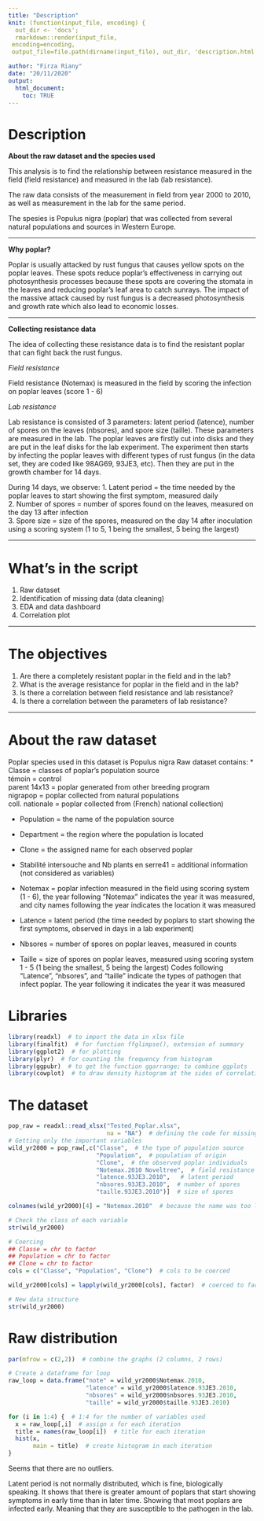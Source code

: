 ```yaml
---
title: "Description"
knit: (function(input_file, encoding) {
  out_dir <- 'docs';
  rmarkdown::render(input_file,
 encoding=encoding,
 output_file=file.path(dirname(input_file), out_dir, 'description.html'))})

author: "Firza Riany"
date: "20/11/2020"
output: 
  html_document:
    toc: TRUE
---
```


# Description

**About the raw dataset and the species used**

This analysis is to find the relationship between resistance measured in the field (field resistance) and measured in the lab (lab resistance).

The raw data consists of the measurement in field from year 2000 to 2010, as well as measurement in the lab for the same period.

The spesies is Populus nigra (poplar) that was collected from several natural populations and sources in Western Europe.

---

**Why poplar?**

Poplar is usually attacked by rust fungus that causes yellow spots on the poplar
leaves. These spots reduce poplar's effectiveness in carrying out photosynthesis processes
because these spots are covering the stomata in the leaves and reducing poplar's leaf
area to catch sunrays. The impact of the massive attack caused by rust fungus is a decreased
photosynthesis and growth rate which also lead to economic losses.

---

**Collecting resistance data**

The idea of collecting these resistance data is to find the resistant poplar that can
fight back the rust fungus.

*Field resistance*

Field resistance (Notemax) is measured in the field by scoring the infection on 
poplar leaves (score 1 - 6)

*Lab resistance*

Lab resistance is consisted of 3 parameters: latent period (latence), number of spores
on the leaves (nbsores), and spore size (taille). These parameters are measured in the
lab. The poplar leaves are firstly cut into disks and they are put in the leaf disks for
the lab experiment. The experiment then starts by infecting the poplar leaves with different
types of rust fungus (in the data set, they are coded like 98AG69, 93JE3, etc). 
Then they are put in the growth chamber for 14 days.

During 14 days, we observe:
1. Latent period = the time needed by the poplar leaves to start showing the first
symptom, measured daily  
2. Number of spores = number of spores found on the leaves, measured on the day
13 after infection  
3. Spore size = size of the spores, measured on the day 14 after inoculation using 
a scoring system (1 to 5, 1 being the smallest, 5 being the largest)  

---

# What's in the script
1. Raw dataset  
2. Identification of missing data (data cleaning)  
3. EDA and data dashboard  
4. Correlation plot  

---

# The objectives
1. Are there a completely resistant poplar in the field and in the lab?
2. What is the average resistance for poplar in the field and in the lab?
3. Is there a correlation between field resistance and lab resistance?
4. Is there a correlation between the parameters of lab resistance?

---

# About the raw dataset
Poplar species used in this dataset is Populus nigra
Raw dataset contains:
* Classe = classes of poplar's population source  
témoin = control  
parent 14x13 = poplar generated from other breeding program  
nigrapop = poplar collected from natural populations  
coll. nationale = poplar collected from (French) national collection)  

* Population = the name of the population source  

* Department = the region where the population is located  
* Clone = the assigned name for each observed poplar  
* Stabilité intersouche and Nb plants en serre41 = additional information (not considered as variables)  
* Notemax = poplar infection measured in the field using scoring system (1 - 6), the year following "Notemax" indicates the year it was measured, and city names following the year indicates the location it was measured  
* Latence = latent period (the time needed by poplars to start showing the first symptoms, observed in days in a lab experiment)  
* Nbsores = number of spores on poplar leaves, measured in counts  
* Taille = size of spores on poplar leaves, measured using scoring system 1 - 5 (1 being the smallest, 5 being the largest) Codes following "Latence", "nbsores", and "taille" indicate the types of pathogen that infect poplar. The year following it indicates the year it was measured  

# Libraries
```r
library(readxl)  # to import the data in xlsx file
library(finalfit)  # for function ffglimpse(), extension of summary
library(ggplot2)  # for plotting
library(plyr)  # for counting the frequency from histogram
library(ggpubr)  # to get the function ggarrange; to combine ggplots
library(cowplot)  # to draw density histogram at the sides of correlation plot
```

# The dataset
```r
pop_raw = readxl::read_xlsx("Tested_Poplar.xlsx",
                            na = "NA")  # defining the code for missing data used in the file
# Getting only the important variables
wild_yr2000 = pop_raw[,c("Classe",  # the type of population source 
                         "Population",  # population of origin
                         "Clone",  # the observed poplar individuals
                         "Notemax.2010 Noveltree",  # field resistance 
                         "latence.93JE3.2010",   # latent period
                         "nbsores.93JE3.2010",  # number of spores
                         "taille.93JE3.2010")]  # size of spores

colnames(wild_yr2000)[4] = "Notemax.2010"  # because the name was too long

# Check the class of each variable
str(wild_yr2000)

# Coercing
## Classe = chr to factor
## Population = chr to factor
## Clone = chr to factor
cols = c("Classe", "Population", "Clone")  # cols to be coerced

wild_yr2000[cols] = lapply(wild_yr2000[cols], factor)  # coerced to factor

# New data structure
str(wild_yr2000)
```

# Raw distribution
```r
par(mfrow = c(2,2))  # combine the graphs (2 columns, 2 rows)

# Create a dataframe for loop
raw_loop = data.frame("note" = wild_yr2000$Notemax.2010,
                      "latence" = wild_yr2000$latence.93JE3.2010,
                      "nbsores" = wild_yr2000$nbsores.93JE3.2010,
                      "taille" = wild_yr2000$taille.93JE3.2010)

for (i in 1:4) {  # 1:4 for the number of variables used
  x = raw_loop[,i]  # assign x for each iteration
  title = names(raw_loop[i])  # title for each iteration
  hist(x,
       main = title)  # create histogram in each iteration
}
```

Seems that there are no outliers. 

Latent period is not normally distributed, which is fine, biologically speaking.
It shows that there is greater amount of poplars that start showing symptoms in early time
than in later time. Showing that most poplars are infected early. Meaning that
they are susceptible to the pathogen in the lab.